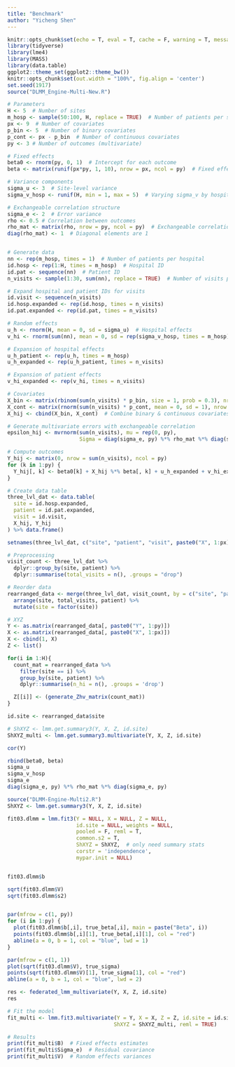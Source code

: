 ```yaml
---
title: "Benchmark"
author: "Yicheng Shen"
---
```



```r
knitr::opts_chunk$set(echo = T, eval = T, cache = F, warning = T, message = T)
library(tidyverse)
library(lme4)
library(MASS)  
library(data.table)
ggplot2::theme_set(ggplot2::theme_bw())
knitr::opts_chunk$set(out.width = "100%", fig.align = 'center')
set.seed(1917)
source("DLMM_Engine-Multi-New.R")
```


```r
# Parameters
H <- 5  # Number of sites
m_hosp <- sample(50:100, H, replace = TRUE)  # Number of patients per site
px <- 9  # Number of covariates
p_bin <- 5  # Number of binary covariates
p_cont <- px - p_bin  # Number of continuous covariates
py <- 3 # Number of outcomes (multivariate)

# Fixed effects
beta0 <- rnorm(py, 0, 1)  # Intercept for each outcome
beta <- matrix(runif(px*py, 1, 10), nrow = px, ncol = py)  # Fixed effects for covariates

# Variance components
sigma_u <- 3  # Site-level variance
sigma_v_hosp <- runif(H, min = 1, max = 5)  # Varying sigma_v by hospital

# Exchangeable correlation structure
sigma_e <- 2  # Error variance
rho <- 0.5 # Correlation between outcomes
rho_mat <- matrix(rho, nrow = py, ncol = py)  # Exchangeable correlation matrix
diag(rho_mat) <- 1  # Diagonal elements are 1


# Generate data
nn <- rep(m_hosp, times = 1)  # Number of patients per hospital
id.hosp <- rep(1:H, times = m_hosp)  # Hospital ID
id.pat <- sequence(nn)  # Patient ID
n_visits <- sample(1:30, sum(nn), replace = TRUE)  # Number of visits per patient

# Expand hospital and patient IDs for visits
id.visit <- sequence(n_visits)
id.hosp.expanded <- rep(id.hosp, times = n_visits)
id.pat.expanded <- rep(id.pat, times = n_visits)

# Random effects
u_h <- rnorm(H, mean = 0, sd = sigma_u)  # Hospital effects
v_hi <- rnorm(sum(nn), mean = 0, sd = rep(sigma_v_hosp, times = m_hosp))  # Patient effects varying by hospital

# Expansion of hospital effects
u_h_patient <- rep(u_h, times = m_hosp)
u_h_expanded <- rep(u_h_patient, times = n_visits)

# Expansion of patient effects
v_hi_expanded <- rep(v_hi, times = n_visits)

# Covariates
X_bin <- matrix(rbinom(sum(n_visits) * p_bin, size = 1, prob = 0.3), nrow = sum(n_visits), ncol = p_bin)
X_cont <- matrix(rnorm(sum(n_visits) * p_cont, mean = 0, sd = 1), nrow = sum(n_visits), ncol = p_cont)
X_hij <- cbind(X_bin, X_cont)  # Combine binary & continuous covariates

# Generate multivariate errors with exchangeable correlation
epsilon_hij <- mvrnorm(sum(n_visits), mu = rep(0, py), 
                       Sigma = diag(sigma_e, py) %*% rho_mat %*% diag(sigma_e, py))

# Compute outcomes
Y_hij <- matrix(0, nrow = sum(n_visits), ncol = py)
for (k in 1:py) {
  Y_hij[, k] <- beta0[k] + X_hij %*% beta[, k] + u_h_expanded + v_hi_expanded + epsilon_hij[, k]
}

# Create data table
three_lvl_dat <- data.table(
  site = id.hosp.expanded,
  patient = id.pat.expanded,
  visit = id.visit,
  X_hij, Y_hij
) %>% data.frame()

setnames(three_lvl_dat, c("site", "patient", "visit", paste0("X", 1:px), paste0("Y", 1:py)))

# Preprocessing
visit_count <- three_lvl_dat %>%
  dplyr::group_by(site, patient) %>%
  dplyr::summarise(total_visits = n(), .groups = "drop")

# Reorder data
rearranged_data <- merge(three_lvl_dat, visit_count, by = c("site", "patient")) %>%
  arrange(site, total_visits, patient) %>%
  mutate(site = factor(site))

# XYZ
Y <- as.matrix(rearranged_data[, paste0("Y", 1:py)])
X <- as.matrix(rearranged_data[, paste0("X", 1:px)])
X <- cbind(1, X)
Z <- list()

for(i in 1:H){
  count_mat = rearranged_data %>%
    filter(site == i) %>%
    group_by(site, patient) %>%
    dplyr::summarise(n_hi = n(), .groups = 'drop')

  Z[[i]] <- (generate_Zhv_matrix(count_mat))
}

id.site <- rearranged_data$site

# ShXYZ <- lmm.get.summary3(Y, X, Z, id.site)
ShXYZ_multi <- lmm.get.summary3.multivariate(Y, X, Z, id.site)

cor(Y)
```

```r
rbind(beta0, beta)
sigma_u 
sigma_v_hosp 
sigma_e
diag(sigma_e, py) %*% rho_mat %*% diag(sigma_e, py)
```


```r
source("DLMM-Engine-Multi2.R")
ShXYZ <- lmm.get.summary3(Y, X, Z, id.site)

fit03.dlmm = lmm.fit3(Y = NULL, X = NULL, Z = NULL,
                      id.site = NULL, weights = NULL,
                      pooled = F, reml = T,
                      common.s2 = T,
                      ShXYZ = ShXYZ,  # only need summary stats
                      corstr = 'independence',
                      mypar.init = NULL)


fit03.dlmm$b

sqrt(fit03.dlmm$V)
sqrt(fit03.dlmm$s2)


par(mfrow = c(1, py))  
for (i in 1:py) {
  plot(fit03.dlmm$b[,i], true_beta[,i], main = paste("Beta", i))
  points(fit03.dlmm$b[,i][1], true_beta[,i][1], col = "red")
  abline(a = 0, b = 1, col = "blue", lwd = 1)
}

par(mfrow = c(1, 1))  
plot(sqrt(fit03.dlmm$V), true_sigma)
points(sqrt(fit03.dlmm$V)[1], true_sigma[1], col = "red")
abline(a = 0, b = 1, col = "blue", lwd = 2)
```





```r
res <- federated_lmm_multivariate(Y, X, Z, id.site)
res
```



```r
# Fit the model
fit_multi <- lmm.fit3.multivariate(Y = Y, X = X, Z = Z, id.site = id.site, 
                                  ShXYZ = ShXYZ_multi, reml = TRUE)

# Results
print(fit_multi$B)  # Fixed effects estimates
print(fit_multi$Sigma_e)  # Residual covariance
print(fit_multi$V)  # Random effects variances
```



